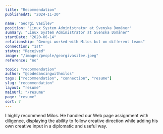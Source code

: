 ```yaml
---
title: "Recommendation"
publishedAt: "2024-11-20"

name: "Georgi Vasilev"
position: "Linux System Administrator at Svenska Domäner"
summary: "Linux System Administrator at Svenska Domäner"
startDate: "2020-06-14"
relationship: "Georgi worked with Milos but on different teams"
connection: "1st"
status: "Received"
image: "/images/people/georgivasilev.jpeg"
reference: "no"

topic: "recommendation"
author: "@codedancingwithmilos"
tags: ["recommendation", "connection", "resume"]
slug: "recommendation"
layout: "resume"
mainUrl: "/resume"
page: "resume"
sort: 7
---
```


I highly recommend Milos. He handled our Web page assignment with diligence, displaying the ability to follow creative direction while adding his own creative input in a diplomatic and useful way.